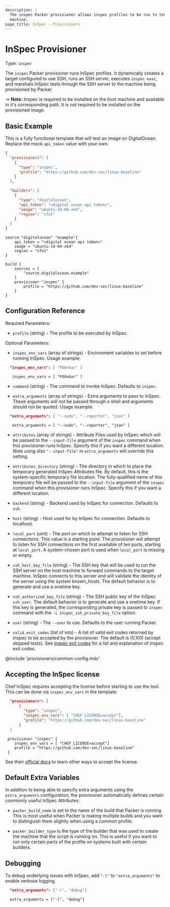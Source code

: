 ```yaml
---
description: |
  The inspec Packer provisioner allows inspec profiles to be run to test the
  machine.
page_title: InSpec - Provisioners
---
```


# InSpec Provisioner

Type: `inspec`

The `inspec` Packer provisioner runs InSpec profiles. It dynamically creates a
target configured to use SSH, runs an SSH server, executes `inspec exec`, and
marshals InSpec tests through the SSH server to the machine being provisioned
by Packer.

-> **Note:** Inspec is required to be installed on the host machine and
available in it's corresponding path. It is not required to be installed
on the provisioned image.

## Basic Example

This is a fully functional template that will test an image on DigitalOcean.
Replace the mock `api_token` value with your own.

<Tabs>
<Tab heading="JSON">

```json
{
  "provisioners": [
    {
      "type": "inspec",
      "profile": "https://github.com/dev-sec/linux-baseline"
    }
  ],

  "builders": [
    {
      "type": "digitalocean",
      "api_token": "<digital ocean api token>",
      "image": "ubuntu-14-04-x64",
      "region": "sfo1"
    }
  ]
}
```

</Tab>
<Tab heading="HCL2">

```hcl
source "digitalocean" "example"{
    api_token = "<digital ocean api token>"
    image = "ubuntu-14-04-x64"
    region = "sfo1"
}

build {
    sources = [
        "source.digitalocean.example"
    ]
    provisioner "inspec" {
        profile = "https://github.com/dev-sec/linux-baseline"
    }
}
```

</Tab>
</Tabs>

## Configuration Reference

Required Parameters:

- `profile` (string) - The profile to be executed by InSpec.

Optional Parameters:

- `inspec_env_vars` (array of strings) - Environment variables to set before
  running InSpec. Usage example:

<Tabs>
<Tab heading="JSON">

```json
  "inspec_env_vars": [ "FOO=bar" ]
```

</Tab>
<Tab heading="HCL2">

```hcl
   inspec_env_vars = [ "FOO=bar" ]
```

</Tab>
</Tabs>

- `command` (string) - The command to invoke InSpec. Defaults to `inspec`.

- `extra_arguments` (array of strings) - Extra arguments to pass to InSpec.
  These arguments _will not_ be passed through a shell and arguments should
  not be quoted. Usage example:

<Tabs>
<Tab heading="JSON">

```json
  "extra_arguments": [ "--sudo", "--reporter", "json" ]
```

</Tab>
<Tab heading="HCL2">

```hcl
   extra_arguments = [ "--sudo", "--reporter", "json" ]
```

</Tab>
</Tabs>

- `attributes` (array of strings) - Attribute Files used by InSpec which will
  be passed to the `--input-file` argument of the `inspec` command when this
  provisioner runs InSpec. Specify this if you want a different location.
  Note using also `"--input-file"` in `extra_arguments` will override this
  setting.

- `attributes_directory` (string) - The directory in which to place the
  temporary generated InSpec Attributes file. By default, this is the
  system-specific temporary file location. The fully-qualified name of this
  temporary file will be passed to the `--input-file` argument of the `inspec`
  command when this provisioner runs InSpec. Specify this if you want a
  different location.

- `backend` (string) - Backend used by InSpec for connection. Defaults to
  `ssh`.

- `host` (string) - Host used for by InSpec for connection. Defaults to
  localhost.

- `local_port` (uint) - The port on which to attempt to listen for SSH
  connections. This value is a starting point. The provisioner will attempt to
  listen for SSH connections on the first available of ten ports, starting at
  `local_port`. A system-chosen port is used when `local_port` is missing or
  empty.

- `ssh_host_key_file` (string) - The SSH key that will be used to run the SSH
  server on the host machine to forward commands to the target machine.
  InSpec connects to this server and will validate the identity of the server
  using the system known_hosts. The default behavior is to generate and use
  a onetime key.

- `ssh_authorized_key_file` (string) - The SSH public key of the InSpec
  `ssh_user`. The default behavior is to generate and use a onetime key. If
  this key is generated, the corresponding private key is passed to `inspec`
  command with the `-i inspec_ssh_private_key_file` option.

- `user` (string) - The `--user` to use. Defaults to the user running Packer.

- `valid_exit_codes` (list of ints) - A list of valid exit codes returned by
  inspec to be accepted by the provisioner. The default is (0,101) (accept
  skipped tests). See [inspec exit codes](https://docs.chef.io/inspec/cli/#exec)
  for a list and explanation of inspec exit codes.

@include 'provisioners/common-config.mdx'

## Accepting the InSpec license

Chef InSpec requires accepting the license before starting to use the tool.
This can be done via `inspec_env_vars` in the template:

<Tabs>
<Tab heading="JSON">

```json
  "provisioners": [
      {
        "type": "inspec",
        "inspec_env_vars": [ "CHEF_LICENSE=accept"],
        "profile": "https://github.com/dev-sec/linux-baseline"
      }
  ]
```

</Tab>
<Tab heading="HCL2">

```hcl
 provisioner "inspec" {
    inspec_env_vars = [ "CHEF_LICENSE=accept"]
    profile = "https://github.com/dev-sec/linux-baseline"
 }
```

</Tab>
</Tabs>

See their [official docs](https://docs.chef.io/chef_license_accept/) to learn other ways to accept the license.

## Default Extra Variables

In addition to being able to specify extra arguments using the
`extra_arguments` configuration, the provisioner automatically defines certain
commonly useful InSpec Attributes:

- `packer_build_name` is set to the name of the build that Packer is running.
  This is most useful when Packer is making multiple builds and you want to
  distinguish them slightly when using a common profile.

- `packer_builder_type` is the type of the builder that was used to create
  the machine that the script is running on. This is useful if you want to
  run only certain parts of the profile on systems built with certain
  builders.

## Debugging

To debug underlying issues with InSpec, add `"-l"` to `"extra_arguments"` to
enable verbose logging.

<Tabs>
<Tab heading="JSON">

```json
  "extra_arguments": ["-l", "debug"]
```

</Tab>
<Tab heading="HCL2">

```hcl
  extra_arguments = ["-l", "debug"]
```

</Tab>
</Tabs>
